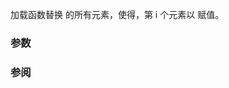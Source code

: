 {{cpp/experimental/simd_mask/title|copy_from}}
{{cpp/experimental/simd/simd_mask/navbar}}
{{dcl begin}}
{{dcl | since=parallelism_ts_2 | 1=
template&lt;class Flags&gt;
void copy_from( const bool* mem, Flags flags );
}}
{{dcl end}}

加载函数替换 {{ltt|cpp/experimental/simd/simd_mask}} 的所有元素，使得{{simd_for_all_i}}，第 i 个元素以 {{tt|mem[i]}} 赋值。

===参数===
{{par begin}}
{{par | mem | 指向数组的指针，其中 [{{tt|mem}}, {{tt|mem + size()}}) 为有效范围}}
{{par | flags | 若对于类型 {{ltt|cpp/experimental/simd/vector_aligned|vector_aligned_tag}}，则加载构造函数可能假设 {{tt|mem}} 指向按 {{ltt|cpp/experimental/simd/memory_alignment|memory_alignment_v&lt;simd_mask&gt;}} 对齐的存储}}
{{par hreq}}
{{par req | {{tt|is_simd_flag_type_v&lt;Flags&gt;}} 必须为 {{c/core|true}}。}}
{{par end}}

===参阅===
{{dsc begin}}
{{dsc inc | cpp/experimental/simd/element aligned}}
{{dsc inc | cpp/experimental/simd/vector_aligned}}
{{dsc inc | cpp/experimental/simd/overaligned}}
{{dsc inc | cpp/experimental/simd/dsc memory_alignment}}
{{dsc inc | cpp/experimental/simd/simd_mask/dsc constructor}}
{{dsc inc | cpp/experimental/simd/simd_mask/dsc copy_to}}
{{dsc inc | cpp/experimental/simd/simd/dsc copy_from}}
{{dsc end}}